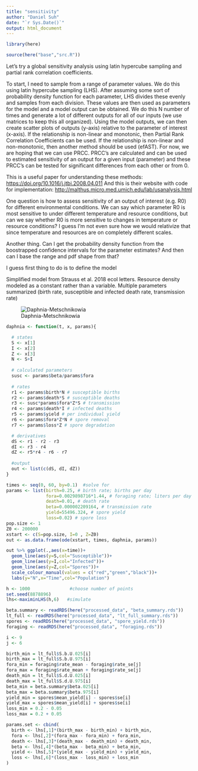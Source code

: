 ```yaml
---
title: "sensitivity"
author: "Daniel Suh"
date: "`r Sys.Date()`"
output: html_document
---
```


```r
library(here)

source(here("base","src.R"))
```

Let's try a global sensitivity analysis using latin hypercube sampling and partial rank correlation coefficients.

To start, I need to sample from a range of parameter values. We do this using latin hypercube sampling (LHS). After assuming some sort of probability density function for each parameter, LHS divides these evenly and samples from each division. These values are then used as parameters for the model and a model output can be obtained. We do this N number of times and generate a lot of different outputs for all of our inputs (we use matrices to keep this all organized). Using the model outputs, we can then create scatter plots of outputs (y-axis) relative to the parameter of interest (x-axis). If the relationship is non-linear and monotonic, then Partial Rank Correlation Coefficients can be used. If the relationship is non-linear and non-monotonic, then another method should be used (efAST). For now, we are hoping that we can use PRCC. PRCC's are calculated and can be used to estimated sensitivity of an output for a given input (parameter) and these PRCC's can be tested for significant differences from each other or from 0.

This is a useful paper for understanding these methods: <https://doi.org/10.1016/j.jtbi.2008.04.011> And this is their website with code for implementation: <http://malthus.micro.med.umich.edu/lab/usanalysis.html>

One question is how to assess sensitivity of an output of interest (e.g. R0) for different environmental conditions. We can say which parameter R0 is most sensitive to under different temperature and resource conditions, but can we say whether R0 is more sensitive to changes in temperature or resource conditions? I guess I'm not even sure how we would relativize that since temperature and resources are on completely different scales.

Another thing. Can I get the probability density function from the boostrapped confidence intervals for the parameter estimates? And then can I base the range and pdf shape from that?

I guess first thing to do is to define the model

Simplified model from Strauss et al. 2018 ecol letters. Resource density modeled as a constant rather than a variable. Multiple parameters summarized (birth rate, susceptible and infected death rate, transmission rate)

![Daphnia-Metschnikowia](/Users/dcsuh/Documents/GitHub/temp_rsc_zoops/papers/daphnia_model.png)

```r
daphnia <- function(t, x, params){

  # states
  S <- x[1]
  I <- x[2]
  Z <- x[3]
  N <- S+I
  
  # calculated parameters
  susc <- params$beta/params$fora
  
  # rates
  r1 <- params$birth*N # susceptible births
  r2 <- params$death*S # susceptible deaths
  r3 <- susc*params$fora*Z*S # transmission
  r4 <- params$death*I # infected deaths
  r5 <- params$yield # per individual yield
  r6 <- params$fora*Z*N # spore removal
  r7 <- params$loss*Z # spore degradation

  # derivatives
  dS <- r1 - r2 - r3
  dI <- r3 - r4
  dZ <- r5*r4 - r6 - r7
    
  #output
  out <- list(c(dS, dI, dZ))
}

```

```r
times <- seq(0, 60, by=0.1)  #solve for 
params <- list(birth=0.25, # birth rate; births per day
               fora=0.0029898716*1.44, # foraging rate; liters per day
               death=0.01, # death rate
               beta=0.000002209164, # transmission rate
               yield=55496.324, # spore yield
               loss=0.02) # spore loss
pop.size <- 1
Z0 <- 200000
xstart <- c(S=pop.size, I=0 , Z=Z0)
out <- as.data.frame(ode(xstart, times, daphnia, params))
```

```r
out %>% ggplot(.,aes(x=time))+
  geom_line(aes(y=S,col="Susceptible"))+
  geom_line(aes(y=I,col="Infected"))+
  geom_line(aes(y=Z,col="Spores"))+
  scale_colour_manual(values = c("red","green","black"))+
  labs(y="N",x="Time",col="Population")
```


```r
h <- 1000               #choose number of points
set.seed(8878896)
lhs<-maximinLHS(h,6)   #simulate
```

```r
beta.summary <- readRDS(here("processed_data", "beta_summary.rds"))
lt_full <- readRDS(here("processed_data", "lt_full_summary.rds"))
spores <- readRDS(here("processed_data", "spore_yield.rds"))
foraging <- readRDS(here("processed_data", "foraging.rds"))
```

```r
i <- 9
j <- 6

birth_min = lt_full$S.b.U.025[i]
birth_max = lt_full$S.b.U.975[i]
fora_min = foraging$rate_mean - foraging$rate_se[j]
fora_max = foraging$rate_mean + foraging$rate_se[j]
death_min = lt_full$S.d.U.025[i]
death_max = lt_full$S.d.U.975[i]
beta_min = beta.summary$beta.025[i]
beta_max = beta.summary$beta.975[i]
yield_min = spores$mean_yield[i] - spores$se[i]
yield_max = spores$mean_yield[i] + spores$se[i]
loss_min = 0.2 - 0.05
loss_max = 0.2 + 0.05
```

```r
params.set <- cbind(
  birth <- lhs[,1]*(birth_max - birth_min) + birth_min,
  fora <- lhs[,2]*(fora_max - fora_min) + fora_min,
  death <- lhs[,3]*(death_max - death_min) + death_min,
  beta <- lhs[,4]*(beta_max - beta_min) + beta_min,
  yield <- lhs[,5]*(yield_max - yield_min) + yield_min,
  loss <- lhs[,6]*(loss_max - loss_min) + loss_min
)
```

```r

```

